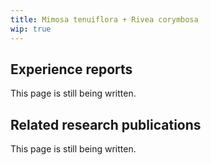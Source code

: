---
title: Mimosa tenuiflora + Rivea corymbosa
wip: true
---

## Experience reports

This page is still being written.

## Related research publications

This page is still being written.


